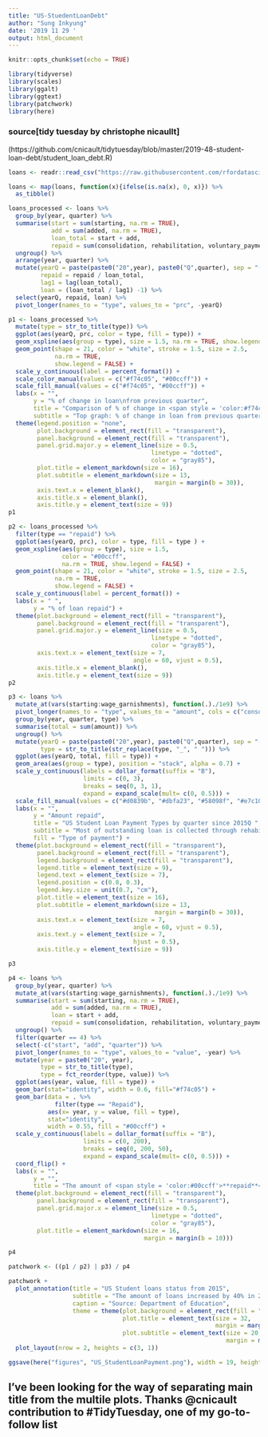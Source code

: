 ```yaml
---
title: "US-StuedentLoanDebt"
author: "Sung Inkyung"
date: '2019 11 29 '
output: html_document
---
```


```r
knitr::opts_chunk$set(echo = TRUE)
```

```r
library(tidyverse)
library(scales)
library(ggalt)
library(ggtext)
library(patchwork)
library(here)
```
### source[tidy tuesday by christophe nicaullt]
(https://github.com/cnicault/tidytuesday/blob/master/2019-48-student-loan-debt/student_loan_debt.R)
```r
loans <- readr::read_csv("https://raw.githubusercontent.com/rfordatascience/tidytuesday/master/data/2019/2019-11-26/loans.csv")
```

```r
loans <- map(loans, function(x){ifelse(is.na(x), 0, x)}) %>% 
  as_tibble()

```

```r
loans_processed <- loans %>% 
  group_by(year, quarter) %>% 
  summarise(start = sum(starting, na.rm = TRUE),
            add = sum(added, na.rm = TRUE),
            loan_total = start + add,
            repaid = sum(consolidation, rehabilitation, voluntary_payments, wage_garnishments)) %>% 
  ungroup() %>% 
  arrange(year, quarter) %>% 
  mutate(yearQ = paste(paste0("20",year), paste0("Q",quarter), sep = "-"),
         repaid = repaid / loan_total,
         lag1 = lag(loan_total),
         loan = (loan_total / lag1) -1) %>% 
  select(yearQ, repaid, loan) %>% 
  pivot_longer(names_to = "type", values_to = "prc", -yearQ) 
```

```r
p1 <- loans_processed %>% 
  mutate(type = str_to_title(type)) %>% 
  ggplot(aes(yearQ, prc, color = type, fill = type)) +
  geom_xspline(aes(group = type), size = 1.5, na.rm = TRUE, show.legend = FALSE) +
  geom_point(shape = 21, color = "white", stroke = 1.5, size = 2.5,
             na.rm = TRUE,
             show.legend = FALSE) +
  scale_y_continuous(label = percent_format()) +
  scale_color_manual(values = c("#f74c05", "#00ccff")) +
  scale_fill_manual(values = c("#f74c05", "#00ccff")) +
  labs(x = "",
       y = "% of change in loan\nfrom previous quarter",
       title = "Comparison of % of change in <span style = 'color:#f74c05'>**loan**</span> and % of <span style = 'color:#00ccff'>**repaid**</span>",
       subtitle = "Top graph: % of change in loan from previous quarter<br>Bottom graph: Zoom in the % of loan being repaid") +
  theme(legend.position = "none",
        plot.background = element_rect(fill = "transparent"),
        panel.background = element_rect(fill = "transparent"),
        panel.grid.major.y = element_line(size = 0.5,
                                        linetype = "dotted",
                                        color = "gray85"),
        plot.title = element_markdown(size = 16),
        plot.subtitle = element_markdown(size = 13,
                                         margin = margin(b = 30)),
        axis.text.x = element_blank(),
        axis.title.x = element_blank(),
        axis.title.y = element_text(size = 9)) 
p1

p2 <- loans_processed %>% 
  filter(type == "repaid") %>% 
  ggplot(aes(yearQ, prc), color = type, fill = type ) +
  geom_xspline(aes(group = type), size = 1.5, 
               color = "#00ccff",
               na.rm = TRUE, show.legend = FALSE) +
  geom_point(shape = 21, color = "white", stroke = 1.5, size = 2.5,
             na.rm = TRUE,
             show.legend = FALSE) +
  scale_y_continuous(label = percent_format()) +
  labs(x = " ",
       y = "% of loan repaid") +
  theme(plot.background = element_rect(fill = "transparent"),
        panel.background = element_rect(fill = "transparent"),
        panel.grid.major.y = element_line(size = 0.5,
                                        linetype = "dotted",
                                        color = "gray85"),
        axis.text.x = element_text(size = 7,
                                   angle = 60, vjust = 0.5),
        axis.title.x = element_blank(),
        axis.title.y = element_text(size = 9))
p2

p3 <- loans %>% 
  mutate_at(vars(starting:wage_garnishments), function(.)./1e9) %>% 
  pivot_longer(names_to = "type", values_to = "amount", cols = c("consolidation", "rehabilitation", "voluntary_payments", "wage_garnishments")) %>% 
  group_by(year, quarter, type) %>% 
  summarise(total = sum(amount)) %>% 
  ungroup() %>% 
  mutate(yearQ = paste(paste0("20",year), paste0("Q",quarter), sep = "-"),
         type = str_to_title(str_replace(type, "_", " "))) %>% 
  ggplot(aes(yearQ, total, fill = type)) +
  geom_area(aes(group = type), position = "stack", alpha = 0.7) +
  scale_y_continuous(labels = dollar_format(suffix = "B"),
                     limits = c(0, 3),
                     breaks = seq(0, 3, 1),
                     expand = expand_scale(mult= c(0, 0.5))) +
  scale_fill_manual(values = c("#d0839b", "#dbfa23", "#58098f", "#e7c101")) +
  labs(x = "",
       y = "Amount repaid",
       title = "US Student Loan Payment Types by quarter since 2015Q ",
       subtitle = "Most of outstanding loan is collected through rehabilitation",
       fill = "Type of payment") +
  theme(plot.background = element_rect(fill = "transparent"),
        panel.background = element_rect(fill = "transparent"),
        legend.background = element_rect(fill = "transparent"),
        legend.title = element_text(size = 9),
        legend.text = element_text(size = 7),
        legend.position = c(0.8, 0.3),
        legend.key.size = unit(0.7, "cm"),
        plot.title = element_text(size = 16),
        plot.subtitle = element_markdown(size = 13,
                                         margin = margin(b = 30)),
        axis.text.x = element_text(size = 7,
                                   angle = 60, vjust = 0.5),
        axis.text.y = element_text(size = 7,
                                   hjust = 0.5),
        axis.title.y = element_text(size = 9))

p3

p4 <- loans %>% 
  group_by(year, quarter) %>% 
  mutate_at(vars(starting:wage_garnishments), function(.)./1e9) %>% 
  summarise(start = sum(starting, na.rm = TRUE),
            add = sum(added, na.rm = TRUE),
            loan = start + add,
            repaid = sum(consolidation, rehabilitation, voluntary_payments, wage_garnishments)) %>% 
  ungroup() %>% 
  filter(quarter == 4) %>% 
  select(-c("start", "add", "quarter")) %>% 
  pivot_longer(names_to = "type", values_to = "value", -year) %>% 
  mutate(year = paste0("20", year),
         type = str_to_title(type),
         type = fct_reorder(type, value)) %>% 
  ggplot(aes(year, value, fill = type)) +
  geom_bar(stat="identity", width = 0.6, fill="#f74c05") + 
  geom_bar(data = . %>% 
             filter(type == "Repaid"),
           aes(x= year, y = value, fill = type),
           stat="identity", 
           width = 0.55, fill = "#00ccff") +
  scale_y_continuous(labels = dollar_format(suffix = "B"),
                     limits = c(0, 200),
                     breaks = seq(0, 200, 50),
                     expand = expand_scale(mult= c(0, 0.5))) +
  coord_flip() +
  labs(x = "",
       y = "",
       title = "The amount of <span style = 'color:#00ccff'>**repaid**</span> vs the total outstanding <span style = 'color:#f74c05'>**loan**</span> every last quarter from 2015") +
  theme(plot.background = element_rect(fill = "transparent"),
        panel.background = element_rect(fill = "transparent"),
        panel.grid.major.x = element_line(size = 0.5,
                                        linetype = "dotted",
                                        color = "gray85"),
        plot.title = element_markdown(size = 16,
                                      margin = margin(b = 10)))

p4

```

```r
patchwork <- ((p1 / p2) | p3) / p4

patchwork + 
  plot_annotation(title = "US Student loans status from 2015",
                  subtitle = "The amount of loans increased by 40% in 2018, from $65.4B to $166B, 2.5 times higher than it was at the end of 2015\n while the percentage of loan being repaid decreases and drop from 3.1% to 1.6%",
                  caption = "Source: Department of Education",
                  theme = theme(plot.background = element_rect(fill = "#a9a9a9"),
                                plot.title = element_text(size = 32,
                                                          margin = margin(b = 10)),
                                plot.subtitle = element_text(size = 20,
                                                             margin = margin(b = 20)))) +
  plot_layout(nrow = 2, heights = c(3, 1))

ggsave(here("figures", "US_StudentLoanPayment.png"), width = 19, height = 15, units = "in")
```
## I've been looking for the way of separating main title from the multile plots. Thanks @cnicault contribution to #TidyTuesday, one of my go-to-follow list
